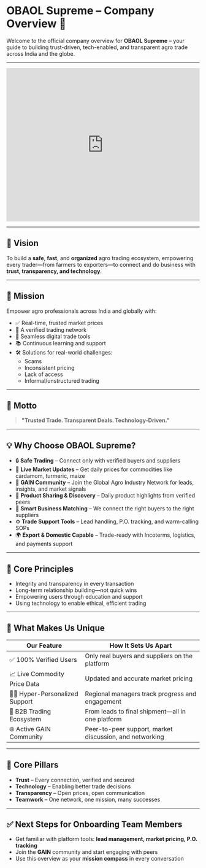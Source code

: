 # OBAOL Supreme – Company Overview 🚀

Welcome to the official company overview for **OBAOL Supreme** – your guide to building trust-driven, tech-enabled, and transparent agro trade across India and the globe.

---

<iframe
  width="100%"
  height="400"
  src="https://www.youtube.com/embed/7Kxc8coB5TM?si=3YP88oo0FquJ3yc9"
  title="OBAOL Supreme – Company Overview"
  frameborder="0"
  allow="accelerometer; autoplay; clipboard-write; encrypted-media; gyroscope; picture-in-picture"
  allowfullscreen
></iframe>

---

## 🌟 Vision

To build a **safe**, **fast**, and **organized** agro trading ecosystem, empowering every trader—from farmers to exporters—to connect and do business with **trust, transparency, and technology**.

---

## 🎯 Mission

Empower agro professionals across India and globally with:

- ✅ Real-time, trusted market prices
- 🔐 A verified trading network
- 📲 Seamless digital trade tools
- 📚 Continuous learning and support
- 🛠️ Solutions for real-world challenges:
  - Scams
  - Inconsistent pricing
  - Lack of access
  - Informal/unstructured trading

---

## 🧭 Motto

> **"Trusted Trade. Transparent Deals. Technology-Driven."**

---

## 💡 Why Choose OBAOL Supreme?

- 🔒 **Safe Trading** – Connect only with verified buyers and suppliers
- 📲 **Live Market Updates** – Get daily prices for commodities like cardamom, turmeric, maize
- 🤝 **GAIN Community** – Join the Global Agro Industry Network for leads, insights, and market signals
- 🔄 **Product Sharing & Discovery** – Daily product highlights from verified peers
- 💼 **Smart Business Matching** – We connect the right buyers to the right suppliers
- ⚙️ **Trade Support Tools** – Lead handling, P.O. tracking, and warm-calling SOPs
- 🌍 **Export & Domestic Capable** – Trade-ready with Incoterms, logistics, and payments support

---

## 📌 Core Principles

- Integrity and transparency in every transaction
- Long-term relationship building—not quick wins
- Empowering users through education and support
- Using technology to enable ethical, efficient trading

---

## 🚀 What Makes Us Unique

| **Our Feature**               | **How It Sets Us Apart**                                |
| ----------------------------- | ------------------------------------------------------- |
| ✅ 100% Verified Users        | Only real buyers and suppliers on the platform          |
| 📈 Live Commodity Price Data  | Updated and accurate market pricing                     |
| 🧑‍💼 Hyper-Personalized Support | Regional managers track progress and engagement         |
| 🔄 B2B Trading Ecosystem      | From leads to final shipment—all in one platform        |
| 🌐 Active GAIN Community      | Peer-to-peer support, market discussion, and networking |

---

## 🧱 Core Pillars

- **Trust** – Every connection, verified and secured
- **Technology** – Enabling better trade decisions
- **Transparency** – Open prices, open communication
- **Teamwork** – One network, one mission, many successes

---

## ✅ Next Steps for Onboarding Team Members

- Get familiar with platform tools: **lead management, market pricing, P.O. tracking**
- Join the **GAIN** community and start engaging with peers
- Use this overview as your **mission compass** in every conversation
